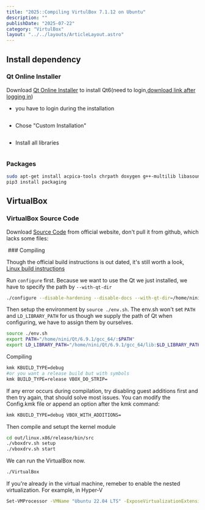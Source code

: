 ```yaml
---
title: "2025::Compiling VirtulBox 7.1.12 on Ubuntu"
description: ""
publishDate: "2025-07-22"
category: "VirtulBox"
layout: "../../layouts/ArticleLayout.astro"
---
```


## Install dependency

### Qt Online Installer

Download [Qt Online Installer](https://doc.qt.io/qt-6/qt-online-installation.html) to install Qt6(need to login,[download link after logging in](https://my.qt.io/download))

- you have to login during the installation
<Image src="./1.png" alt=""/>

- Chose "Custom Installation"
<Image src="./2.png" alt=""/>

- Install all libraries

<Image src="./3.png" alt=""/>

### Packages

```sh
sudo apt-get install acpica-tools chrpath doxygen g++-multilib libasound2-dev libcap-dev libcurl4-openssl-dev libidl-dev libopus-dev libpam0g-dev libpulse-dev libsdl1.2-dev libsdl-ttf2.0-dev libssl-dev libvpx-dev libxcursor-dev libxinerama-dev libxml2-dev libxml2-utils libxmu-dev libxrandr-dev make nasm python3-dev python2.7-dev texlive texlive-fonts-extra texlive-latex-extra unzip xsltproc default-jdk libstdc++5 libxslt1-dev linux-kernel-headers makeself mesa-common-dev subversion yasm zlib1g-dev glslang-tools lib32z1 libc6-dev-i386 lib32gcc-s1 xsltproc docbook-xsl libdevmapper-dev pylint python3-psycopg2 python3-willow python3-pip
pip3 install packaging
```

## VirtualBox

### VirtualBox Source Code
Download [Source Code](https://www.virtualbox.org/wiki/Downloads) from official website, don't pull it from github, which lacks some files:

<Image src="./4.png" alt=""/>
### Compiling

Though the official build instructions is out dated, it's still worth a look, [Linux build instructions](https://www.virtualbox.org/wiki/Linux%20build%20instructions)

Run `configure` first. Because we want to use the Qt we just installed, we have to specify the path by `--with-qt-dir`
```sh
./configure --disable-hardening --disable-docs --with-qt-dir=/home/nini/Qt/6.9.1/gcc_64/
```

Then setup the environment by `source ./env.sh`. The env.sh won't set `PATH` and `LD_LIBRARY_PATH` for us though we supply the path of Qt when configuring, we have to assign them by ourselves.

```sh
source ./env.sh 
export PATH="/home/nini/Qt/6.9.1/gcc_64/:$PATH"
export LD_LIBRARY_PATH="/home/nini/Qt/6.9.1/gcc_64/lib:$LD_LIBRARY_PATH"
```

Compiling
```sh
kmk KBUILD_TYPE=debug
#or you want a release build but with symbols
kmk BUILD_TYPE=release VBOX_DO_STRIP=
```
If any error occurs during compilation, try disabling guest additions first and then try again, that should solve most issues. You can modify the Config.kmk file or append an option after the kmk command:
```sh
kmk KBUILD_TYPE=debug VBOX_WITH_ADDITIONS=
```
Then compile and setupt the kernel module
```sh
cd out/linux.x86/release/bin/src
./vboxdrv.sh setup
./vboxdrv.sh start
```
We can run the VirtualBox now.
```sh
./VirtualBox
```
If you're already in the virtual machine, remeber to enable the nested virtualization. For example, in Hyper-V
```sh
Set-VMProcessor -VMName "Ubuntu 22.04 LTS" -ExposeVirtualizationExtensions $true  
```
